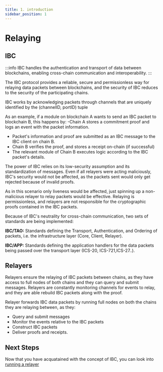 ```yaml
---
title: 1. introduction
sidebar_position: 1
---
```

# Relaying

## IBC
:::info
IBC handles the authentication and transport of data between blockchains, enabling cross-chain communication and interoperability.
::: 

The IBC protocol provides a reliable, secure and permissionless way for relaying data packets between blockchains, and the security of IBC reduces to the security of the participating chains.

IBC works by acknowledging packets through channels that are uniquely identified by the (channelID, portID) tuple

As an example, if a module on blockchain A wants to send an IBC packet to blockchain B, this happens by: -Chain A stores a commitment proof and logs an event with the packet information.

- Packet's information and proof are submitted as an IBC message to the IBC client on chain B.
- Chain B verifies the proof, and stores a receipt on-chain (if successful)
- The relevant module of Chain B executes logic according to the IBC packet's details.

The power of IBC relies on its low-security assumption and its standardization of messages. Even if all relayers were acting maliciously, IBC's security would not be affected, as the packets sent would only get rejected because of invalid proofs.

As in this scenario only liveness would be affected, just spinning up a non-malicious relayer to relay packets would be effective. Relaying is permissionless, and relayers are not responsible for the cryptographic proofs contained in the IBC packets.

Because of IBC's neutrality for cross-chain communication, two sets of standards are being implemented:

**IBC/TAO:** Standards defining the Transport, Authentication, and Ordering of packets, i.e. the infrastructure layer (Core, Client, Relayer).

**IBC/APP:** Standards defining the application handlers for the data packets being passed over the transport layer (ICS-20, ICS-721,ICS-27..).


## Relayers
Relayers ensure the relaying of IBC packets between chains, as they have access to full nodes of both chains and  they can query and submit messages. Relayers are constantly monitoring channels for events to relay, and they are able rebuild IBC packets along with the proof.

Relayer forwards IBC data packets by running full nodes on both the chains they are relaying between, as they:
- Query and submit messages
- Monitor the events relative to the IBC packets
- Construct IBC packets
- Deliver proofs and receipts.

## Next Steps
Now that you have acquatained with the concept of IBC, you can look into [running a relayer](./running-a-relayer)